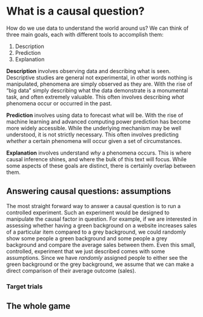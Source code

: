 # What is a causal question?

How do we use data to understand the world around us?
We can think of three main goals, each with different tools to accomplish them:

1.  Description
2.  Prediction
3.  Explanation

**Description** involves observing data and describing what is seen.
Descriptive studies are general not experimental, in other words nothing is manipulated, phenomena are simply observed as they are.
With the rise of "big data" simply describing what the data demonstrate is a monumental task, and often extremely valuable.
This often involves describing *what* phenomena occur or occurred in the past.

**Prediction** involves using data to forecast what will be.
With the rise of machine learning and advanced computing power prediction has become more widely accessible.
While the underlying mechanism may be well understood, it is not strictly necessary.
This often involves predicting *whether* a certain phenomena will occur given a set of circumstances.

**Explanation** involves understand *why* a phenomena occurs.
This is where causal inference shines, and where the bulk of this text will focus.
While some aspects of these goals are distinct, there is certainly overlap between them.

## Answering causal questions: assumptions

The most straight forward way to answer a causal question is to run a controlled experiment.
Such an experiment would be designed to manipulate the causal factor in question.
For example, if we are interested in assessing whether having a green background on a website increases sales of a particular item compared to a grey background, we could randomly show some people a green background and some people a grey background and compare the average sales between them.
Even this small, controlled, experiment that we just described comes with some assumptions.
Since we have *randomly* assigned people to either see the green background or the grey background, we assume that we can make a direct comparison of their average outcome (sales).

### Target trials

## The whole game
